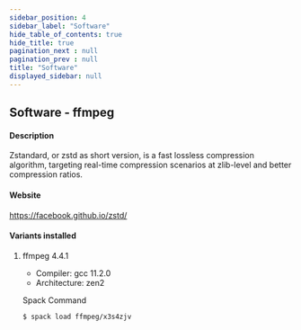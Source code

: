 ```yaml
---
sidebar_position: 4
sidebar_label: "Software"
hide_table_of_contents: true
hide_title: true
pagination_next : null
pagination_prev : null
title: "Software"
displayed_sidebar: null
---
```


## Software - ffmpeg


#### Description
Zstandard, or zstd as short version, is a fast lossless compression algorithm, targeting real-time compression scenarios at zlib-level and better compression ratios.

#### Website
https://facebook.github.io/zstd/

#### Variants installed

1. ffmpeg 4.4.1

    - Compiler: gcc 11.2.0
    - Architecture: zen2

    Spack Command
    ```bash
    $ spack load ffmpeg/x3s4zjv
    ```
